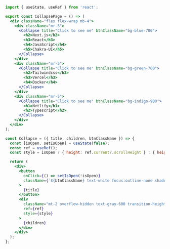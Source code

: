 ```jsx
import { useState, useRef } from 'react';

export const CollapsePage = () => (
  <div className="flex flex-wrap mb-4">
    <div className="mr-5">
      <Collapse title="Click to see me" btnClassName="bg-blue-700">
        <h2>Next.js</h2>
        <h3>React</h3>
        <h4>JavaScript</h4>
        <h5>Chakra-UI</h5>
      </Collapse>
    </div>
    <div className="mr-5">
      <Collapse title="Click to see me" btnClassName="bg-green-700">
        <h2>Tailwindcss</h2>
        <h3>Vercel</h3>
        <h4>Docker</h4>
      </Collapse>
    </div>
    <div className="mr-5">
      <Collapse title="Click to see me" btnClassName="bg-indigo-900">
        <h1>Netlify</h1>
        <h2>Typescript</h2>
      </Collapse>
    </div>
  </div>
);

const Collapse = ({ title, children, btnClassName }) => {
  const [isOpen, setIsOpen] = useState(false);
  const ref = useRef();
  const style = isOpen ? { height: ref.current?.scrollHeight } : { height: 0 };

  return (
    <div>
      <button
        onClick={() => setIsOpen(!isOpen)}
        className={`${btnClassName} text-white focus:outline-none shadow rounded px-6 py-2 font-medium transition ease-in duration-200 `}
      >
        {title}
      </button>
      <div
        className="mt-2 overflow-hidden text-gray-600 transition-height ease duration-300"
        ref={ref}
        style={style}
      >
        {children}
      </div>
    </div>
  );
};
```
